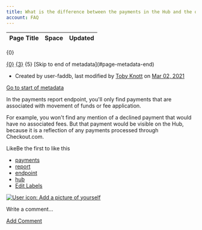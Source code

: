 ```yaml
---
title: What is the difference between the payments in the Hub and the ones in the payments report endpoint?
account: FAQ 
---
```


<table class="aui"> <thead> <tr class="header"> <th class="search-result-title">Page Title</th> <th class="search-result-space">Space</th> <th class="search-result-date">Updated</th> </tr> </thead> </table> <p class="search-result-count">{0}</p> <tr class="search-result"> <td class="search-result-title"><a href="{1}" class="content-type-{2}"><span>{0}</span></a></td> <td class="search-result-space"><a class="space" href="/display/{4}/" title="{3}">{3}</a></td> <td class="search-result-date"><span class="date" title="{6}">{5}</span></td> </tr> [Skip to end of metadata](#page-metadata-end)

*   Created by user-faddb, last modified by [Toby Knott](    /display/~toby.knott
    ) on [Mar 02, 2021](/pages/diffpagesbyversion.action?pageId=721061&selectedPageVersions=2&selectedPageVersions=3 "Show changes")

[Go to start of metadata](#page-metadata-start)

In the payments report endpoint, you'll only find payments that are associated with movement of funds or fee application.

For example, you won't find any mention of a declined payment that would have no associated fees. But that payment would be visible on the Hub, because it is a reflection of any payments processed through Checkout.com.

LikeBe the first to like this

*   [payments](/label/FAQ/payments)
*   [report](/label/FAQ/report)
*   [endpoint](/label/FAQ/endpoint)
*   [hub](/label/FAQ/hub)
*   [Edit Labels](# "Edit Labels (Type 'l')")

[![User icon: Add a picture of yourself](/s/en_GB/7901/abf7b35644d5a5d1d7e4b0969a83e8eb2b569fb5/_/images/icons/profilepics/add_profile_pic.svg)](/users/profile/editmyprofilepicture.action)

Write a comment…

[Add Comment](/pages/viewpage.action?pageId=721061&showComments=true&showCommentArea=true#addcomment)

